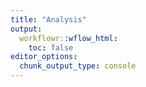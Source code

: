 ```yaml
---
title: "Analysis"
output:
  workflowr::wflow_html:
    toc: false
editor_options:
  chunk_output_type: console
---
```


### 
